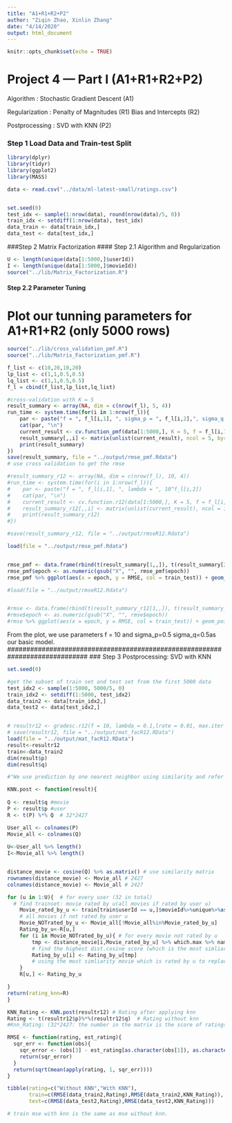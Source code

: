 ```yaml
---
title: "A1+R1+R2+P2"
author: "Ziqin Zhao, Xinlin Zhang"
date: "4/14/2020"
output: html_document
---
```


```r
knitr::opts_chunk$set(echo = TRUE)
```
# Project 4 --- Part I (A1+R1+R2+P2)

Algorithm : Stochastic Gradient Descent (A1)

Regularization : Penalty of Magnitudes (R1) Bias and Intercepts (R2) 

Postprocessing : SVD with KNN (P2)

### Step 1 Load Data and Train-test Split
```r
library(dplyr)
library(tidyr)
library(ggplot2)
library(MASS)

data <- read.csv("../data/ml-latest-small/ratings.csv")


set.seed(0)
test_idx <- sample(1:nrow(data), round(nrow(data)/5, 0))
train_idx <- setdiff(1:nrow(data), test_idx)
data_train <- data[train_idx,]
data_test <- data[test_idx,]
```

###Step 2 Matrix Factorization
#### Step 2.1 Algorithm and Regularization
```r
U <- length(unique(data[1:5000,]$userId))
I <- length(unique(data[1:5000,]$movieId))
source("../lib/Matrix_Factorization.R")  
```

#### Step 2.2 Parameter Tuning

# Plot our tunning parameters for A1+R1+R2 (only 5000 rows)
```r
source("../lib/cross_validation_pmf.R")  
source("../lib/Matrix_Factorization_pmf.R")

f_list <- c(10,20,10,20)
lp_list <- c(1,1,0.5,0.5)
lq_list <- c(1,1,0.5,0.5) 
f_l = cbind(f_list,lp_list,lq_list)

#cross-validation with K = 5
result_summary <- array(NA, dim = c(nrow(f_l), 5, 4)) 
run_time <- system.time(for(i in 1:nrow(f_l)){
    par <- paste("f = ", f_l[i,1], ", sigma_p = ", f_l[i,2],", sigma_q = ", f_l[i,3])
    cat(par, "\n")
    current_result <- cv.function_pmf(data[1:5000,], K = 5, f = f_l[i,1],sigma_p=f_l[i,2],sigma_q= f_l[i,3],sigma = 0.1)
    result_summary[,,i] <- matrix(unlist(current_result), ncol = 5, byrow = T) 
    print(result_summary)
})
save(result_summary, file = "../output/rmse_pmf.Rdata")
# use cross validation to get the rmse

#result_summary_r12 <- array(NA, dim = c(nrow(f_l), 10, 4)) 
#run_time <- system.time(for(i in 1:nrow(f_l)){
#    par <- paste("f = ", f_l[i,1], ", lambda = ", 10^f_l[i,2])
#    cat(par, "\n")
#    current_result <- cv.function.r12(data[1:5000,], K = 5, f = f_l[i,1], lambda = 10^f_l[i,2])
#    result_summary_r12[,,i] <- matrix(unlist(current_result), ncol = 10, byrow = T) 
#    print(result_summary_r12)
#})

#save(result_summary_r12, file = "../output/rmseR12.Rdata")
```

```r
load(file = "../output/rmse_pmf.Rdata") 


rmse_pmf <- data.frame(rbind(t(result_summary[1,,]), t(result_summary[2,,])), train_test = rep(c("Train", "Test"), each = 4), par = rep(paste("f = ", f_l[,1], ", sigma_p = ", f_l[,2], ", sigma_q = ", f_l[,3]), times = 2)) %>% gather("epoch", "RMSE", -train_test, -par)
rmse_pmf$epoch <- as.numeric(gsub("X", "", rmse_pmf$epoch))
rmse_pmf %>% ggplot(aes(x = epoch, y = RMSE, col = train_test)) + geom_point() + facet_grid(~par)

#load(file = "../output/rmseR12.Rdata") 


#rmse <- data.frame(rbind(t(result_summary_r12[1,,]), t(result_summary_r12[2,,])), train_test = rep(c("Train", "Test"), each = 4), par = #rep(paste("f = ", f_l[,1], ", lambda = ", 10^f_l[,2]), times = 2)) %>% gather("epoch", "RMSE", -train_test, -par)
#rmse$epoch <- as.numeric(gsub("X", "", rmse$epoch))
#rmse %>% ggplot(aes(x = epoch, y = RMSE, col = train_test)) + geom_point() + facet_grid(~par)
```
From the plot, we use parameters f = 10 and sigma_p=0.5 sigma_q=0.5as our basic model.
#############################################################################
### Step 3 Postprocessing: SVD with KNN

```r
set.seed(0)

#get the subset of train set and test set from the first 5000 data
test_idx2 <- sample(1:5000, 5000/5, 0)
train_idx2 <- setdiff(1:5000, test_idx2)
data_train2 <- data[train_idx2,]
data_test2 <- data[test_idx2,]


# resultr12 <- gradesc.r12(f = 10, lambda = 0.1,lrate = 0.01, max.iter = 100, stopping.deriv = 0.01,data = data2, train = data_train2, test = data_test2)
# save(resultr12, file = "../output/mat_facR12.RData")
load(file = "../output/mat_facR12.RData")
result<-resultr12
train<-data_train2
dim(result$p)
dim(result$q)
```


```r
#"We use prediction by one nearest neighbor using similarity and refer to this method as ”SVD KNN”." ->K=1

KNN.post <- function(result){
    
Q <- result$q #movie
P <- result$p #user
R <- t(P) %*% Q  # 32*2427

User_all <- colnames(P) 
Movie_all <- colnames(Q) 
    
U<-User_all %>% length()
I<-Movie_all %>% length()


distance_movie <- cosine(Q) %>% as.matrix() # use similarity matrix
rownames(distance_movie) <- Movie_all # 2427
colnames(distance_movie) <- Movie_all # 2427

for (u in 1:U){  # for every user (32 in total)                                          # only train dataset(since A/R part only contains train dataset)  
  # find trainset: movie rated by u(all movies if rated by user u)
    Movie_rated_by_u <- train[train$userId == u,]$movieId%>%unique%>%as.character()       
    # all movies if not rated by user u
    Movie_NOTrated_by_u <- Movie_all[!Movie_all%in%Movie_rated_by_u]           # predict rating of u            
    Rating_by_u<-R[u,]                                                                   
    for (i in Movie_NOTrated_by_u){ # for every movie not rated by u                       
        tmp <- distance_movie[i,Movie_rated_by_u] %>% which.max %>% names 
        # find the highest dist.cosine score (which is the most simliarity)
        Rating_by_u[i] <- Rating_by_u[tmp]                            
        # using the most simliarity movie which is rated by u to replace the score of the movie which is not rated by u
    }
    R[u,] <- Rating_by_u 

}
return(rating_knn=R) 
}
```


```r
KNN_Rating <- KNN.post(resultr12) # Rating after applying knn 
Rating <- t(resultr12$p)%*%(resultr12$q)  # Rating without knn 
#Knn_Rating: (32*2427: the number in the matrix is the score of ratings) 
```


```r
RMSE <- function(rating, est_rating){
  sqr_err <- function(obs){
    sqr_error <- (obs[3] - est_rating[as.character(obs[1]), as.character(obs[2])])^2
    return(sqr_error)
  }
  return(sqrt(mean(apply(rating, 1, sqr_err))))  
}

tibble(rating=c("Without KNN","With KNN"),
       train=c(RMSE(data_train2,Rating),RMSE(data_train2,KNN_Rating)),     
       test=c(RMSE(data_test2,Rating),RMSE(data_test2,KNN_Rating)))

# train mse with knn is the same as mse without knn. 

```


